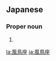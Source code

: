 ==Japanese==
{{ja-kanjitab|ふう|ちょう|ざ|yomi=o}}

===Proper noun===
{{ja-pos|proper|ふうちょうざ|hhira=ふうてうざ}}

# {{altspell|lang=ja|ふうちょう座||[[Apus]]}}

[[la:風鳥座]]
[[ja:風鳥座]]
